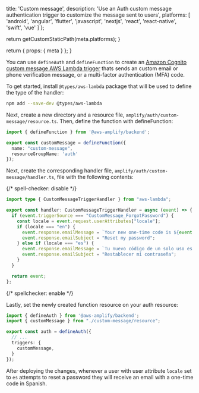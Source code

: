 
  title: 'Custom message',
  description:
    'Use an Auth custom message authentication trigger to customize the message sent to users',
  platforms: [
    'android',
    'angular',
    'flutter',
    'javascript',
    'nextjs',
    'react',
    'react-native',
    'swift',
    'vue'
  ]
};

  return getCustomStaticPath(meta.platforms);
}

  return {
    props: {
      meta
    }
  };
}

You can use `defineAuth` and `defineFunction` to create an [Amazon Cognito custom message AWS Lambda trigger](https://docs.aws.amazon.com/cognito/latest/developerguide/user-pool-lambda-custom-message.html) thats sends an custom email or phone verification message, or a multi-factor authentication (MFA) code.

To get started, install `@types/aws-lambda` package that will be used to define the type of the handler:

```bash title="Terminal" showLineNumbers={false}
npm add --save-dev @types/aws-lambda
```


Next, create a new directory and a resource file, `amplify/auth/custom-message/resource.ts`. Then, define the function with defineFunction:

```ts title="amplify/auth/custom-message/resource.ts"
import { defineFunction } from '@aws-amplify/backend';

export const customMessage = defineFunction({
  name: "custom-message",
  resourceGroupName: 'auth'
});
```

Next, create the corresponding handler file, `amplify/auth/custom-message/handler.ts`, file with the following contents:

{/* spell-checker: disable */}
```ts title="amplify/auth/custom-message/handler.ts" 
import type { CustomMessageTriggerHandler } from "aws-lambda";

export const handler: CustomMessageTriggerHandler = async (event) => {
  if (event.triggerSource === "CustomMessage_ForgotPassword") {
    const locale = event.request.userAttributes["locale"];
    if (locale === "en") {
      event.response.emailMessage = `Your new one-time code is ${event.request.codeParameter}`;
      event.response.emailSubject = "Reset my password";
    } else if (locale === "es") {
      event.response.emailMessage = `Tu nuevo código de un solo uso es ${event.request.codeParameter}`;
      event.response.emailSubject = "Restablecer mi contraseña";
    }
  }

  return event;
};
```
{/* spellchecker: enable */} 


Lastly, set the newly created function resource on your auth resource:

```ts title="amplify/auth/resource.ts"
import { defineAuth } from '@aws-amplify/backend';
import { customMessage } from "./custom-message/resource";

export const auth = defineAuth({
  // ...
  triggers: {
    customMessage,
  }
});
```

After deploying the changes, whenever a user with user attribute `locale` set to `es` attempts to reset a password they will receive an email with a one-time code in Spanish.
